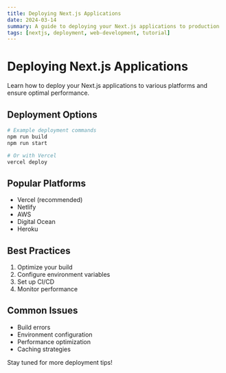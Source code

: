 ```yaml
---
title: Deploying Next.js Applications
date: 2024-03-14
summary: A guide to deploying your Next.js applications to production
tags: [nextjs, deployment, web-development, tutorial]
---
```


# Deploying Next.js Applications

Learn how to deploy your Next.js applications to various platforms and ensure optimal performance.

## Deployment Options

```bash
# Example deployment commands
npm run build
npm run start

# Or with Vercel
vercel deploy
```

## Popular Platforms

- Vercel (recommended)
- Netlify
- AWS
- Digital Ocean
- Heroku

## Best Practices

1. Optimize your build
2. Configure environment variables
3. Set up CI/CD
4. Monitor performance

## Common Issues

- Build errors
- Environment configuration
- Performance optimization
- Caching strategies

Stay tuned for more deployment tips! 